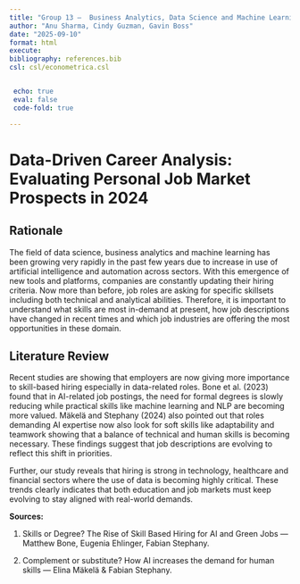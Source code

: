 ```yaml
---
title: "Group 13 –  Business Analytics, Data Science and Machine Learning Trends"
author: "Anu Sharma, Cindy Guzman, Gavin Boss" 
date: "2025-09-10"  
format: html  
execute:
bibliography: references.bib
csl: csl/econometrica.csl


 echo: true
 eval: false
 code-fold: true

---
```

# Data-Driven Career Analysis: Evaluating Personal Job Market Prospects in 2024

## Rationale
The field of data science, business analytics and machine learning
has been growing very rapidly in the past few years due to increase in
use of artificial intelligence and automation across sectors. With this
emergence of new tools and platforms, companies are constantly 
updating their hiring criteria. Now more than before, job roles are 
asking for specific skillsets including both technical and analytical 
abilities. Therefore, it is important to understand what skills are 
most in-demand at present, how job descriptions have changed in 
recent times and which job industries are offering the most opportunities
in these domain. 

## Literature Review
Recent studies are showing that employers are now giving more importance
to skill-based hiring especially in data-related roles. Bone et al. (2023)
found that in AI-related job postings, the need for formal degrees is 
slowly reducing while practical skills like machine learning and NLP are 
becoming more valued. Mäkelä and Stephany (2024) also pointed out that 
roles demanding AI expertise now also look for soft skills like 
adaptability and teamwork showing that a balance of technical and human
skills is becoming necessary. These findings suggest that job descriptions
are evolving to reflect this shift in priorities.

Further, our study reveals that hiring is strong in technology, 
healthcare and financial sectors where the use of data is becoming highly 
critical. These trends clearly indicates that both education and job markets
must keep evolving to stay aligned with real-world demands.

**Sources:**

1.	Skills or Degree? The Rise of Skill Based Hiring for AI and Green Jobs — Matthew Bone, Eugenia Ehlinger, Fabian Stephany.

2.	Complement or substitute? How AI increases the demand for human skills — Elina Mäkelä & Fabian Stephany.